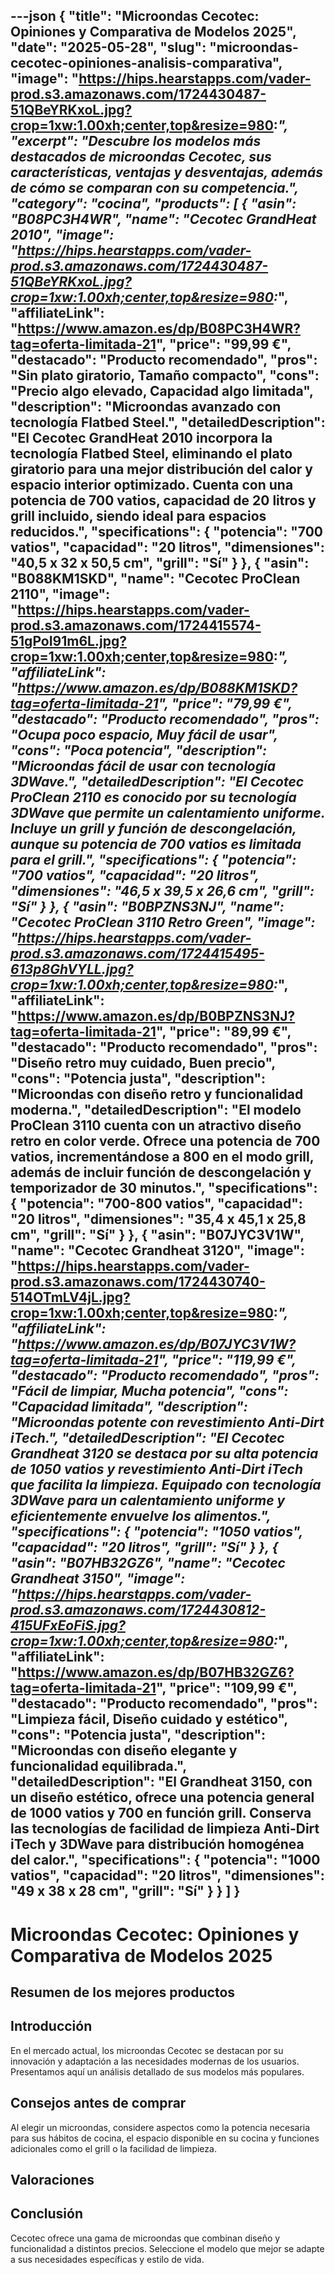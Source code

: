 ---json
{
  "title": "Microondas Cecotec: Opiniones y Comparativa de Modelos 2025",
  "date": "2025-05-28",
  "slug": "microondas-cecotec-opiniones-analisis-comparativa",
  "image": "https://hips.hearstapps.com/vader-prod.s3.amazonaws.com/1724430487-51QBeYRKxoL.jpg?crop=1xw:1.00xh;center,top&resize=980:*",
  "excerpt": "Descubre los modelos más destacados de microondas Cecotec, sus características, ventajas y desventajas, además de cómo se comparan con su competencia.",
  "category": "cocina",
  "products": [
    {
      "asin": "B08PC3H4WR",
      "name": "Cecotec GrandHeat 2010",
      "image": "https://hips.hearstapps.com/vader-prod.s3.amazonaws.com/1724430487-51QBeYRKxoL.jpg?crop=1xw:1.00xh;center,top&resize=980:*",
      "affiliateLink": "https://www.amazon.es/dp/B08PC3H4WR?tag=oferta-limitada-21",
      "price": "99,99 €",
      "destacado": "Producto recomendado",
      "pros": "Sin plato giratorio, Tamaño compacto",
      "cons": "Precio algo elevado, Capacidad algo limitada",
      "description": "Microondas avanzado con tecnología Flatbed Steel.",
      "detailedDescription": "El Cecotec GrandHeat 2010 incorpora la tecnología Flatbed Steel, eliminando el plato giratorio para una mejor distribución del calor y espacio interior optimizado. Cuenta con una potencia de 700 vatios, capacidad de 20 litros y grill incluido, siendo ideal para espacios reducidos.",
      "specifications": {
        "potencia": "700 vatios",
        "capacidad": "20 litros",
        "dimensiones": "40,5 x 32 x 50,5 cm",
        "grill": "Sí"
      }
    },
    {
      "asin": "B088KM1SKD",
      "name": "Cecotec ProClean 2110",
      "image": "https://hips.hearstapps.com/vader-prod.s3.amazonaws.com/1724415574-51gPoI91m6L.jpg?crop=1xw:1.00xh;center,top&resize=980:*",
      "affiliateLink": "https://www.amazon.es/dp/B088KM1SKD?tag=oferta-limitada-21",
      "price": "79,99 €",
      "destacado": "Producto recomendado",
      "pros": "Ocupa poco espacio, Muy fácil de usar",
      "cons": "Poca potencia",
      "description": "Microondas fácil de usar con tecnología 3DWave.",
      "detailedDescription": "El Cecotec ProClean 2110 es conocido por su tecnología 3DWave que permite un calentamiento uniforme. Incluye un grill y función de descongelación, aunque su potencia de 700 vatios es limitada para el grill.",
      "specifications": {
        "potencia": "700 vatios",
        "capacidad": "20 litros",
        "dimensiones": "46,5 x 39,5 x 26,6 cm",
        "grill": "Sí"
      }
    },
    {
      "asin": "B0BPZNS3NJ",
      "name": "Cecotec ProClean 3110 Retro Green",
      "image": "https://hips.hearstapps.com/vader-prod.s3.amazonaws.com/1724415495-613p8GhVYLL.jpg?crop=1xw:1.00xh;center,top&resize=980:*",
      "affiliateLink": "https://www.amazon.es/dp/B0BPZNS3NJ?tag=oferta-limitada-21",
      "price": "89,99 €",
      "destacado": "Producto recomendado",
      "pros": "Diseño retro muy cuidado, Buen precio",
      "cons": "Potencia justa",
      "description": "Microondas con diseño retro y funcionalidad moderna.",
      "detailedDescription": "El modelo ProClean 3110 cuenta con un atractivo diseño retro en color verde. Ofrece una potencia de 700 vatios, incrementándose a 800 en el modo grill, además de incluir función de descongelación y temporizador de 30 minutos.",
      "specifications": {
        "potencia": "700-800 vatios",
        "capacidad": "20 litros",
        "dimensiones": "35,4 x 45,1 x 25,8 cm",
        "grill": "Sí"
      }
    },
    {
      "asin": "B07JYC3V1W",
      "name": "Cecotec Grandheat 3120",
      "image": "https://hips.hearstapps.com/vader-prod.s3.amazonaws.com/1724430740-514OTmLV4jL.jpg?crop=1xw:1.00xh;center,top&resize=980:*",
      "affiliateLink": "https://www.amazon.es/dp/B07JYC3V1W?tag=oferta-limitada-21",
      "price": "119,99 €",
      "destacado": "Producto recomendado",
      "pros": "Fácil de limpiar, Mucha potencia",
      "cons": "Capacidad limitada",
      "description": "Microondas potente con revestimiento Anti-Dirt iTech.",
      "detailedDescription": "El Cecotec Grandheat 3120 se destaca por su alta potencia de 1050 vatios y revestimiento Anti-Dirt iTech que facilita la limpieza. Equipado con tecnología 3DWave para un calentamiento uniforme y eficientemente envuelve los alimentos.",
      "specifications": {
        "potencia": "1050 vatios",
        "capacidad": "20 litros",
        "grill": "Sí"
      }
    },
    {
      "asin": "B07HB32GZ6",
      "name": "Cecotec Grandheat 3150",
      "image": "https://hips.hearstapps.com/vader-prod.s3.amazonaws.com/1724430812-415UFxEoFiS.jpg?crop=1xw:1.00xh;center,top&resize=980:*",
      "affiliateLink": "https://www.amazon.es/dp/B07HB32GZ6?tag=oferta-limitada-21",
      "price": "109,99 €",
      "destacado": "Producto recomendado",
      "pros": "Limpieza fácil, Diseño cuidado y estético",
      "cons": "Potencia justa",
      "description": "Microondas con diseño elegante y funcionalidad equilibrada.",
      "detailedDescription": "El Grandheat 3150, con un diseño estético, ofrece una potencia general de 1000 vatios y 700 en función grill. Conserva las tecnologías de facilidad de limpieza Anti-Dirt iTech y 3DWave para distribución homogénea del calor.",
      "specifications": {
        "potencia": "1000 vatios",
        "capacidad": "20 litros",
        "dimensiones": "49 x 38 x 28 cm",
        "grill": "Sí"
      }
    }
  ]
}
---


# Microondas Cecotec: Opiniones y Comparativa de Modelos 2025

## Resumen de los mejores productos

<ProductRankingTable products={products} />

## Introducción

En el mercado actual, los microondas Cecotec se destacan por su innovación y adaptación a las necesidades modernas de los usuarios. Presentamos aquí un análisis detallado de sus modelos más populares.

## Consejos antes de comprar

Al elegir un microondas, considere aspectos como la potencia necesaria para sus hábitos de cocina, el espacio disponible en su cocina y funciones adicionales como el grill o la facilidad de limpieza.

## Valoraciones

<ProductDetailCard product={products[0]} />

<ProductDetailCard product={products[1]} />

<ProductDetailCard product={products[2]} />

<ProductDetailCard product={products[3]} />

<ProductDetailCard product={products[4]} />

## Conclusión

Cecotec ofrece una gama de microondas que combinan diseño y funcionalidad a distintos precios. Seleccione el modelo que mejor se adapte a sus necesidades específicas y estilo de vida.
